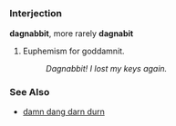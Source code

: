 =={{en}}==

===Interjection===
'''dagnabbit''', more rarely '''dagnabit'''

# Euphemism for goddamnit.
#: ''Dagnabbit! I lost my keys again.''

===See Also===
*[[damn dang darn durn]]